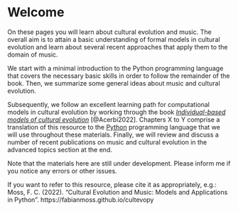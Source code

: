 # Welcome {.unnumbered}

On these pages you will learn about cultural evolution and music.
The overall aim is to attain a basic understanding of formal models in cultural evolution and learn about several recent approaches that apply them to the domain of music.

We start with a minimal introduction to the Python programming language that covers the necessary basic skills in order to follow the remainder of the book. Then, we summarize some general ideas about music and cultural evolution. 

Subsequently, we follow an excellent learning path for computational models in cultural evolution by working through the book [_Individual-based models of cultural evolution_](https://acerbialberto.com/IBM-cultevo/) [@Acerbi2022]. Chapters X to Y comprise a translation of this resource to the [Python](https://www.python.org/) programming language that we will use throughout these materials. Finally, we will review and discuss a number of recent publications on music and cultural evolution in the advanced topics section at the end.

:::{.callout-note}
Note that the materials here are still under development. 
Please inform me if you notice any errors or other issues.
:::

:::{.callout}
If you want to refer to this resource, please cite it as appropriately, e.g.: Moss, F. C. (2022). "Cultural Evolution and Music: Models and Applications in Python". https://fabianmoss.github.io/cultevopy
:::